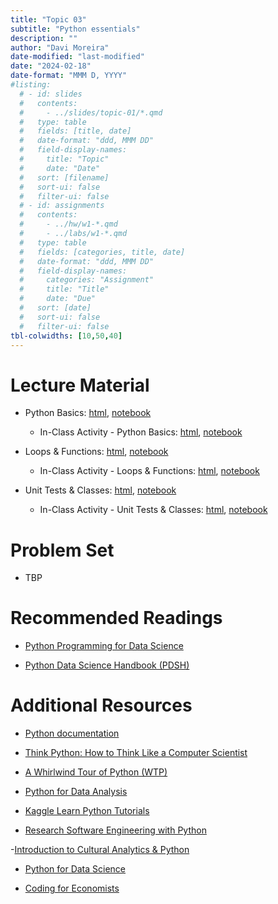 ```yaml
---
title: "Topic 03"
subtitle: "Python essentials"
description: ""
author: "Davi Moreira"
date-modified: "last-modified"
date: "2024-02-18"
date-format: "MMM D, YYYY"
#listing:
  # - id: slides
  #   contents:
  #     - ../slides/topic-01/*.qmd
  #   type: table
  #   fields: [title, date]
  #   date-format: "ddd, MMM DD"
  #   field-display-names:
  #     title: "Topic"
  #     date: "Date"
  #   sort: [filename]
  #   sort-ui: false
  #   filter-ui: false
  # - id: assignments
  #   contents:
  #     - ../hw/w1-*.qmd
  #     - ../labs/w1-*.qmd
  #   type: table
  #   fields: [categories, title, date]
  #   date-format: "ddd, MMM DD"
  #   field-display-names:
  #     categories: "Assignment"
  #     title: "Title"
  #     date: "Due"
  #   sort: [date]
  #   sort-ui: false
  #   filter-ui: false
tbl-colwidths: [10,50,40]
---
```


<!---# Slides

-   [Topic 01:Introduction, Set up, IDEs, Command line](/slides/topic-02.html)

--->


# Lecture Material

-   Python Basics: [html](/lecture_material/material-topic-03/01-py-basics.html){target="_blank"}, [notebook](https://github.com/davi-moreira/2024S_dsc_emory_qtm_350/blob/main/docs/lecture_material/material-topic-03/_01-py-basics.ipynb){target="_blank"}

    -   In-Class Activity - Python Basics: [html](/lecture_material/material-topic-03/01-py-basics-practice.html){target="_blank"}, [notebook](https://github.com/davi-moreira/2024S_dsc_emory_qtm_350/blob/main/docs/lecture_material/material-topic-03/_01-py-basics-practice.ipynb){target="_blank"}
    
-   Loops & Functions: [html](/lecture_material/material-topic-03/02-py-loops-functions.html){target="_blank"}, [notebook](https://github.com/davi-moreira/2024S_dsc_emory_qtm_350/blob/main/docs/lecture_material/material-topic-03/_02-py-loops-functions.ipynb){target="_blank"}

    -   In-Class Activity - Loops & Functions: [html](/lecture_material/material-topic-03/02-py-loops-functions-practice.html){target="_blank"}, [notebook](https://github.com/davi-moreira/2024S_dsc_emory_qtm_350/blob/main/docs/lecture_material/material-topic-03/_02-py-loops-functions-practice.ipynb){target="_blank"}

-   Unit Tests & Classes: [html](/lecture_material/material-topic-03/03-py-tests-classes.html){target="_blank"}, [notebook](https://github.com/davi-moreira/2024S_dsc_emory_qtm_350/blob/main/docs/lecture_material/material-topic-03/_03-py-tests-classes.ipynb){target="_blank"}

    -   In-Class Activity - Unit Tests & Classes: [html](/lecture_material/material-topic-03/03-py-tests-classes-practice.html){target="_blank"}, [notebook](https://github.com/davi-moreira/2024S_dsc_emory_qtm_350/blob/main/docs/lecture_material/material-topic-03/_03-py-tests-classes-practice.ipynb){target="_blank"}

<!---





-   [Strings]

-   [Lists]

-   [Unit Tests & Classes]

-   [Dictionaries]

-   [Text Files and JSON files]

-   [Numpy]

-   [Pandas]
--->

# Problem Set

- TBP

# Recommended Readings

-   [Python Programming for Data Science](https://www.tomasbeuzen.com/python-programming-for-data-science/README.html){target="_blank"}

-   [Python Data Science Handbook (PDSH)](https://github.com/jakevdp/PythonDataScienceHandbook){target="_blank"}

# Additional Resources

-   [Python documentation](https://docs.python.org/3/index.html){target="_blank"}

-   [Think Python: How to Think Like a Computer Scientist](https://greenteapress.com/wp/think-python/){target="_blank"}

-   [A Whirlwind Tour of Python (WTP)](https://jakevdp.github.io/WhirlwindTourOfPython/index.html){target="_blank"}

-   [Python for Data Analysis](https://wesmckinney.com/book/){target="_blank"}

-   [Kaggle Learn Python Tutorials](https://www.kaggle.com/learn/python){target="_blank"}

- [Research Software Engineering with Python](https://merely-useful.tech/py-rse/index.html)

-[Introduction to Cultural Analytics & Python](https://melaniewalsh.github.io/Intro-Cultural-Analytics/welcome.html)

- [Python for Data Science](https://aeturrell.github.io/python4DS/welcome.html) 

- [Coding for Economists](https://aeturrell.github.io/coding-for-economists/intro.htm) 






